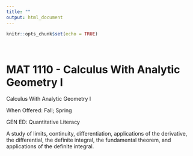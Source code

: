 ```yaml
---
title: ""
output: html_document
---
```


```r
knitr::opts_chunk$set(echo = TRUE)
```
<style type="text/css">
.title {
  display: none;
}

#getting-started img {
  margin-right: 10px;
}

</style>
<BR>

# MAT 1110 -   Calculus With Analytic Geometry I 

Calculus With Analytic Geometry I 

When Offered: Fall; Spring

GEN ED: Quantitative Literacy

A study of limits, continuity, differentiation, applications of the derivative, the differential, the definite integral, the fundamental theorem, and applications of the definite integral. 
